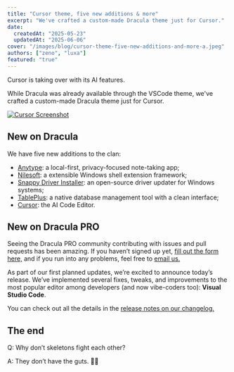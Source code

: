```yaml
---
title: "Cursor theme, five new additions & more"
excerpt: "We've crafted a custom-made Dracula theme just for Cursor."
date:
  createdAt: "2025-05-23"
  updatedAt: "2025-06-06"
cover: "/images/blog/cursor-theme-five-new-additions-and-more-a.jpeg"
authors: ["zeno", "luxa"]
featured: "true"
---
```


Cursor is taking over with its AI features.

While Dracula was already available through the VSCode theme, we've crafted a custom-made Dracula theme just for Cursor.

[![Cursor Screenshot](/images/blog/cursor-theme-five-new-additions-and-more-a.jpeg)](/cursor)

## New on Dracula

We have five new additions to the clan:

- [Anytype](/anytype): a local-first, privacy-focused note-taking app;
- [Nilesoft](/nilesoft-shell): a extensible Windows shell extension framework;
- [Snappy Driver Installer](/snappy-driver-installer): an open-source driver updater for Windows systems;
- [TablePlus](/tableplus): a native database management tool with a clean interface;
- [Cursor](/cursor): the AI Code Editor.

## New on Dracula PRO

Seeing the Dracula PRO community contributing with issues and pull requests has been amazing. If you haven’t signed up yet, [fill out the form here,](/pro/request-access) and if you run into any problems, feel free to [email us.](mailto:support@draculatheme.com)

As part of our first planned updates, we’re excited to announce today’s release. We’ve implemented several fixes, tweaks, and improvements to the most popular editor among developers (and now vibe-coders too): **Visual Studio Code**.

You can check out all the details in the [release notes on our changelog.](pro/changelog)

## The end

Q: Why don’t skeletons fight each other?

A: They don’t have the guts. 🦴💀
